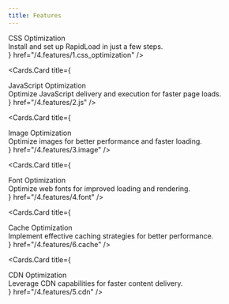 ```yaml
---
title: Features
---
```



<style jsx global>{`
  
  .cards-container{
    display: flex;
    flex-direction: column;
  }

  .card-body .card-title{
    font-size: 18px;
    line-height: 1.2;
    font-weight: 600;
  }

  .card-body .card-description{
    font-size: 14px;
    line-height: 1.2;
    font-weight: 400;
    margin-top: 10px;
  }

`}</style>
 
<Cards className="cards-container">
  <Cards.Card
    title={
      <div className="card-body">
         <div className="card-title">
          CSS Optimization
        </div>
        <div className="card-description">
          Install and set up RapidLoad in just a few steps.
        </div>
      </div>
    }
    href="/4.features/1.css_optimization"
  />

  <Cards.Card
    title={
      <div className="card-body">
        <div className="card-title">
          JavaScript Optimization
        </div>
        <div className="card-description">
          Optimize JavaScript delivery and execution for faster page loads.
        </div>
      </div>
    }
    href="/4.features/2.js"
  />

  <Cards.Card
    title={
      <div className="card-body">
        <div className="card-title">
          Image Optimization
        </div>
        <div className="card-description">
          Optimize images for better performance and faster loading.
        </div>
      </div>
    }
    href="/4.features/3.image"
  />

  <Cards.Card
    title={
      <div className="card-body">
        <div className="card-title">
          Font Optimization
        </div>
        <div className="card-description">
          Optimize web fonts for improved loading and rendering.
        </div>
      </div>
    }
    href="/4.features/4.font"
  />

  <Cards.Card
    title={
      <div className="card-body">
        <div className="card-title">
          Cache Optimization
        </div>
        <div className="card-description">
          Implement effective caching strategies for better performance.
        </div>
      </div>
    }
    href="/4.features/6.cache"
  />

  <Cards.Card
    title={
      <div className="card-body">
        <div className="card-title">
          CDN Optimization
        </div>
        <div className="card-description">
          Leverage CDN capabilities for faster content delivery.
        </div>
      </div>
    }
    href="/4.features/5.cdn"
  />

</Cards>